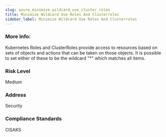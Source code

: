 ```yaml
---
slug: azure_minimize_wildcard_use_cluster_roles
title: Minimize Wildcard Use Roles And Clusterroles
sidebar_label: Minimize Wildcard Use Roles And Clusterroles
---
```


### More Info:

Kubernetes Roles and ClusterRoles provide access to resources based on sets of objects and actions that can be taken on those objects. It is possible to set either of these to be the wildcard "*" which matches all items.

### Risk Level

Medium

### Address

Security

### Compliance Standards

CISAKS

